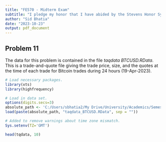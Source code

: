 ```yaml
---
title: "FE570 - Midterm Exam"
subtitle: "I pledge my honor that I have abided by the Stevens Honor System."
author: "Sid Bhatia"
date: "2023-10-23"
output: pdf_document
---
```


## Problem 11

The data for this problem is contained in the file *taqdata BTCUSD.RData*. This is a trade-and-quote file giving the trade price, size, and the quotes at
the time of each trade for Bitcoin trades during 24 hours (19-Apr-2023).

```r
# Load necessary packages.
library(xts)
library(highfrequency)

# Load in data set.
options(digits.secs=3)
absolute_path <- 'C:/Users/sbhatia2/My Drive/University/Academics/Semester V/FE570 - Market Microstructure and Trading Strategies/FE570 - Exams/FE570 - Midterm Exam/'
load(paste(absolute_path, "taqdata_BTCUSD.RData", sep = ""))

# Added to remove warnings about time zone mismatch.
Sys.setenv(TZ='GMT')

head(tqdata, 10)
```